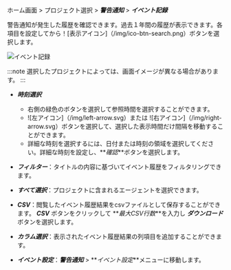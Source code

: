 ホーム画面 > プロジェクト選択 > **_警告通知_** > **_イベント記録_**

警告通知が発生した履歴を確認できます。過去１年間の履歴が表示できます。各項目を設定してから！[表示アイコン]（/img/ico-btn-search.png）ボタンを選択します。

![イベント記録](/img/event-history.png)

:::note
選択したプロジェクトによっては、画面イメージが異なる場合があります。
:::

-   **_時刻選択_**

    -   右側の緑色のボタンを選択して参照時間を選択することができます。
    -   ![左アイコン]（/img/left-arrow.svg）または ![右アイコン]（/img/right-arrow.svg）ボタンを選択して、選択した表示時間だけ間隔を移動することができます。
    -   詳細な時刻を選択するには、日付または時刻の領域を選択してください。詳細な時刻を設定し、**_確認_**ボタンを選択します。

-   **_フィルター_**：タイトルの内容に基づいてイベント履歴をフィルタリングできます。

-   **_すべて選択_**：プロジェクトに含まれるエージェントを選択できます。

-   **_CSV_**：閲覧したイベント履歴結果をcsvファイルとして保存することができます。 **_CSV_** ボタンをクリックして **_最大CSV行数_**を入力し **_ダウンロード_** ボタンを選択します。

-   **_カラム選択_**：表示されたイベント履歴結果の列項目を追加することができます。

-   **_イベント設定_**：**_警告通知_** > **_イベント設定_**メニューに移動します。
